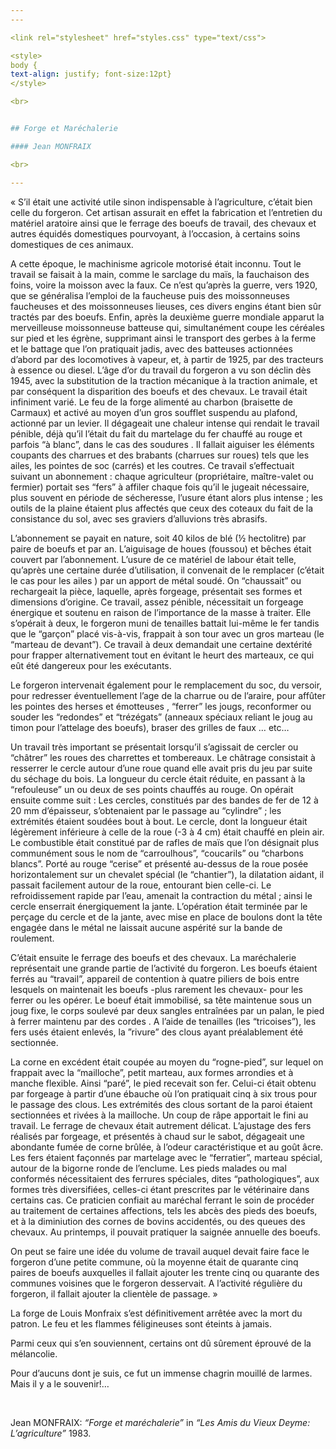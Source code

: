 ```yaml
---
---  

<link rel="stylesheet" href="styles.css" type="text/css">

<style>
body {
text-align: justify; font-size:12pt}
</style>

<br>  


## Forge et Maréchalerie 

#### Jean MONFRAIX

<br>

---  
```

 
« S’il était une activité utile sinon indispensable à l’agriculture, c’était bien celle du forgeron. Cet artisan assurait en effet la fabrication et l’entretien du matériel aratoire ainsi que le ferrage des boeufs de travail, des chevaux et autres équidés domestiques pourvoyant, à l’occasion, à certains soins domestiques de ces animaux.

A cette époque, le machinisme agricole motorisé était inconnu. Tout le travail se faisait à la main, comme le sarclage du maïs, la fauchaison des foins, voire la moisson avec la faux. Ce n’est qu’après la guerre, vers 1920, que se généralisa l’emploi de la faucheuse puis des moissonneuses faucheuses et des moissonneuses lieuses, ces divers engins étant bien sûr tractés par des boeufs. Enfin, après la deuxième guerre mondiale apparut la merveilleuse moissonneuse batteuse qui, simultanément coupe les céréales sur pied et les égrène, supprimant ainsi le transport des gerbes à la ferme et le battage que l’on pratiquait jadis, avec des batteuses actionnées d’abord par des locomotives à vapeur, et, à partir de 1925, par des tracteurs à essence ou diesel. L’âge d’or du travail du forgeron a vu son déclin dès 1945, avec la substitution de la traction mécanique à la traction animale, et par conséquent la disparition des boeufs et des chevaux. Le travail était infiniment varié. Le feu de la forge alimenté au charbon (braisette de Carmaux) et activé au moyen d’un gros soufflet suspendu au plafond, actionné par un levier. Il dégageait une chaleur intense qui rendait le travail pénible, déjà qu’il l’était du fait du martelage du fer chauffé au rouge et parfois “à blanc”, dans le cas des soudures . Il fallait aiguiser les éléments coupants des charrues et des brabants (charrues sur roues) tels que les ailes, les pointes de soc (carrés) et les coutres. Ce travail s’effectuait suivant un abonnement : chaque agriculteur (propriétaire, maître-valet ou fermier) portait ses “fers” à affiler chaque fois qu’il le jugeait nécessaire, plus souvent en période de sécheresse, l’usure étant alors plus intense ; les outils de la plaine étaient plus affectés que ceux des coteaux du fait de la consistance du sol, avec ses graviers d’alluvions très abrasifs.

L’abonnement se payait en nature, soit 40 kilos de blé (½ hectolitre) par paire de boeufs et par an. L’aiguisage de houes (foussou) et bêches était couvert par l’abonnement. L’usure de ce matériel de labour était telle, qu’après une certaine durée d’utilisation, il convenait de le remplacer (c’était le cas pour les ailes ) par un apport de métal soudé. On “chaussait” ou rechargeait la pièce, laquelle, après forgeage, présentait ses formes et dimensions d’origine. Ce travail, assez pénible, nécessitait un forgeage énergique et soutenu en raison de l’importance de la masse à traiter. Elle s’opérait à deux, le forgeron muni de tenailles battait lui-même le fer tandis que le “garçon” placé vis-à-vis, frappait à son tour avec un gros marteau (le “marteau de devant”). Ce travail à deux demandait une certaine dextérité pour frapper alternativement tout en évitant le heurt des marteaux, ce qui eût été dangereux pour les exécutants.

Le forgeron intervenait également pour le remplacement du soc, du versoir, pour redresser éventuellement l’age de la charrue ou de l’araire, pour affûter les pointes des herses et émotteuses , “ferrer” les jougs, reconformer ou souder les “redondes” et “trézégats” (anneaux spéciaux reliant le joug au timon pour l’attelage des boeufs), braser des grilles de faux … etc…

Un travail très important se présentait lorsqu’il s’agissait de cercler ou “châtrer” les roues des charrettes et tombereaux. Le châtrage consistait à resserrer le cercle autour d’une roue quand elle avait pris du jeu par suite du séchage du bois. La longueur du cercle était réduite, en passant à la “refouleuse” un ou deux de ses points chauffés au rouge. On opérait ensuite comme suit : Les cercles, constitués par des bandes de fer de 12 à 20 mm d’épaisseur, s’obtenaient par le passage au “cylindre” ; les extrémités étaient soudées bout à bout. Le cercle, dont la longueur était légèrement inférieure à celle de la roue (-3 à 4 cm) était chauffé en plein air. Le combustible était constitué par de rafles de maïs que l’on désignait plus communément sous le nom de “carroulhous”, “coucarils” ou “charbons blancs”. Porté au rouge “cerise” et présenté au-dessus de la roue posée horizontalement sur un chevalet spécial (le “chantier”), la dilatation aidant, il passait facilement autour de la roue, entourant bien celle-ci. Le refroidissement rapide par l’eau, amenait la contraction du métal ; ainsi le cercle enserrait énergiquement la jante. L’opération était terminée par le perçage du cercle et de la jante, avec mise en place de boulons dont la tête engagée dans le métal ne laissait aucune aspérité sur la bande de roulement.

C’était ensuite le ferrage des boeufs et des chevaux. La maréchalerie représentait une grande partie de l’activité du forgeron. Les boeufs étaient ferrés au “travail”, appareil de contention à quatre piliers de bois entre lesquels on maintenait les boeufs -plus rarement les chevaux- pour les ferrer ou les opérer. Le boeuf était immobilisé, sa tête maintenue sous un joug fixe, le corps soulevé par deux sangles entraînées par un palan, le pied à ferrer maintenu par des cordes . A l’aide de tenailles (les “tricoises”), les fers usés étaient enlevés, la ”rivure” des clous ayant préalablement été sectionnée.

La corne en excédent était coupée au moyen du “rogne-pied”, sur lequel on frappait avec la “mailloche”, petit marteau, aux formes arrondies et à manche flexible. Ainsi “paré”, le pied recevait son fer. Celui-ci était obtenu par forgeage à partir d’une ébauche où l’on pratiquait cinq à six trous pour le passage des clous. Les extrémités des clous sortant de la paroi étaient sectionnées et rivées à la mailloche. Un coup de râpe apportait le fini au travail. Le ferrage de chevaux était autrement délicat. L’ajustage des fers réalisés par forgeage, et présentés à chaud sur le sabot, dégageait une abondante fumée de corne brûlée, à l’odeur caractéristique et au goût âcre. Les fers étaient façonnés par martelage avec le “ferratier”, marteau spécial, autour de la bigorne ronde de l’enclume. Les pieds malades ou mal conformés nécessitaient des ferrures spéciales, dites “pathologiques”, aux formes très diversifiées, celles-ci étant prescrites par le vétérinaire dans certains cas. Ce praticien confiait au maréchal ferrant le soin de procéder au traitement de certaines affections, tels les abcès des pieds des boeufs, et à la diminiution des cornes de bovins accidentés, ou des queues des chevaux. Au printemps, il pouvait pratiquer la saignée annuelle des boeufs.

On peut se faire une idée du volume de travail auquel devait faire face le forgeron d’une petite commune, où la moyenne était de  quarante cinq paires de boeufs auxquelles il fallait ajouter les trente cinq ou quarante des communes voisines que le forgeron desservait. A l’activité régulière du forgeron, il fallait ajouter la clientèle de passage. »

La forge de Louis Monfraix s’est définitivement arrêtée avec la mort du patron. Le feu et les flammes féligineuses sont éteints à jamais.

Parmi ceux qui s’en souviennent, certains ont dû sûrement éprouvé de la mélancolie.

Pour d’aucuns dont je suis, ce fut un immense chagrin mouillé de larmes. Mais il y a le souvenir!…

<br>

Jean MONFRAIX: *"Forge et maréchalerie"* in *"Les Amis du Vieux Deyme: L’agriculture"* 1983.
